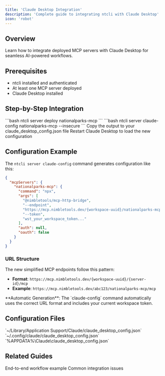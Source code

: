 ```yaml
---
title: 'Claude Desktop Integration'
description: 'Complete guide to integrating ntcli with Claude Desktop'
icon: 'robot'
---
```


## Overview

Learn how to integrate deployed MCP servers with Claude Desktop for seamless AI-powered workflows.

## Prerequisites

- ntcli installed and authenticated
- At least one MCP server deployed
- Claude Desktop installed

## Step-by-Step Integration

<Steps>
  <Step title="Deploy MCP Server">
    ```bash
    ntcli server deploy nationalparks-mcp
    ```
  </Step>
  <Step title="Generate Configuration">
    ```bash
    ntcli server claude-config nationalparks-mcp --insecure
    ```
  </Step>
  <Step title="Add to Claude Desktop">
    Copy the output to your claude_desktop_config.json file
  </Step>
  <Step title="Restart Claude Desktop">
    Restart Claude Desktop to load the new configuration
  </Step>
</Steps>

## Configuration Example

The `ntcli server claude-config` command generates configuration like this:

```json
{
  "mcpServers": {
    "nationalparks-mcp": {
      "command": "npx",
      "args": [
        "@nimbletools/mcp-http-bridge",
        "--endpoint",
        "https://mcp.nimbletools.dev/{workspace-uuid}/nationalparks-mcp/mcp",
        "--token",
        "wst_your_workspace_token..."
      ],
      "auth": null,
      "oauth": false
    }
  }
}
```

### URL Structure

The new simplified MCP endpoints follow this pattern:
- **Format**: `https://mcp.nimbletools.dev/{workspace-uuid}/{server-id}/mcp`
- **Example**: `https://mcp.nimbletools.dev/abc123/nationalparks-mcp/mcp`

<Info>
  **Automatic Generation**: The `claude-config` command automatically uses the correct URL format and includes your current workspace token.
</Info>

## Configuration Files

<Tabs>
  <Tab title="macOS">
    `~/Library/Application Support/Claude/claude_desktop_config.json`
  </Tab>
  <Tab title="Linux">
    `~/.config/claude/claude_desktop_config.json`  
  </Tab>
  <Tab title="Windows">
    `%APPDATA%\Claude\claude_desktop_config.json`
  </Tab>
</Tabs>

## Related Guides

<CardGroup cols={2}>
  <Card
    title="Complete Workflow"
    icon="list-check"
    href="/examples/complete-workflow"
  >
    End-to-end workflow example
  </Card>
  <Card
    title="Troubleshooting"
    icon="wrench"
    href="/guides/troubleshooting"
  >
    Common integration issues
  </Card>
</CardGroup>
